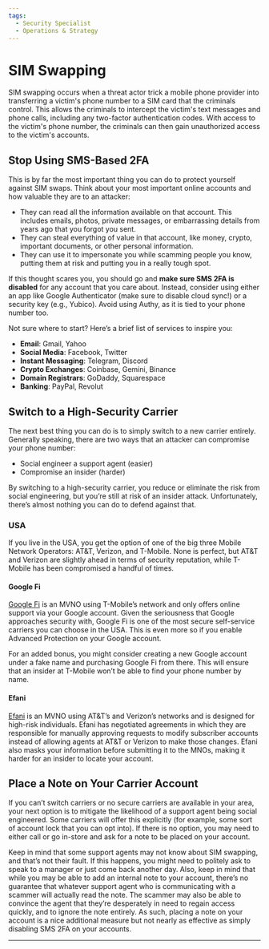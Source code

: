 ```yaml
---
tags:
  - Security Specialist
  - Operations & Strategy
---
```



<TagProvider>
<TagFilter />

# SIM Swapping

<TagList tags={frontmatter.tags} />
<AttributionList contributors={frontmatter.contributors} />

SIM swapping occurs when a threat actor trick a mobile phone provider into transferring a victim's phone number to a SIM
card that the criminals control. This allows the criminals to intercept the victim's text messages and phone calls,
including any two-factor authentication codes. With access to the victim's phone number, the criminals can then gain
unauthorized access to the victim's accounts.

## Stop Using SMS-Based 2FA

This is by far the most important thing you can do to protect yourself against SIM swaps. Think about your most
important online accounts and how valuable they are to an attacker:

- They can read all the information available on that account. This includes emails, photos, private messages, or
embarrassing details from years ago that you forgot you sent.
- They can steal everything of value in that account, like money, crypto, important documents, or other personal
information.
- They can use it to impersonate you while scamming people you know, putting them at risk and putting you in a really
tough spot.

If this thought scares you, you should go and **make sure SMS 2FA is disabled** for any account that you care about.
Instead, consider using either an app like Google Authenticator (make sure to disable cloud sync!) or a security key
(e.g., Yubico). Avoid using Authy, as it is tied to your phone number too.

Not sure where to start? Here’s a brief list of services to inspire you:

- **Email**: Gmail, Yahoo
- **Social Media**: Facebook, Twitter
- **Instant Messaging**: Telegram, Discord
- **Crypto Exchanges**: Coinbase, Gemini, Binance
- **Domain Registrars**: GoDaddy, Squarespace
- **Banking**: PayPal, Revolut

## Switch to a High-Security Carrier

The next best thing you can do is to simply switch to a new carrier entirely. Generally speaking, there are two ways
that an attacker can compromise your phone number:

- Social engineer a support agent (easier)
- Compromise an insider (harder)

By switching to a high-security carrier, you reduce or eliminate the risk from social engineering, but you’re still at
risk of an insider attack. Unfortunately, there’s almost nothing you can do to defend against that.

### USA

If you live in the USA, you get the option of one of the big three Mobile Network Operators: AT&T, Verizon, and
T-Mobile. None is perfect, but AT&T and Verizon are slightly ahead in terms of security reputation, while T-Mobile has
been compromised a handful of times.

#### Google Fi

[Google Fi](https://fi.google.com/) is an MVNO using T-Mobile’s network and only offers online support via your Google
account. Given the seriousness that Google approaches security with, Google Fi is one of the most secure self-service
carriers you can choose in the USA. This is even more so if you enable Advanced Protection on your Google account.

For an added bonus, you might consider creating a new Google account under a fake name and purchasing Google Fi from
there. This will ensure that an insider at T-Mobile won’t be able to find your phone number by name.

#### Efani

[Efani](https://www.efani.com/) is an MVNO using AT&T’s and Verizon’s networks and is designed for high-risk
individuals. Efani has negotiated agreements in which they are responsible for manually approving requests to modify
subscriber accounts instead of allowing agents at AT&T or Verizon to make those changes. Efani also masks your
information before submitting it to the MNOs, making it harder for an insider to locate your account.

## Place a Note on Your Carrier Account

If you can’t switch carriers or no secure carriers are available in your area, your next option is to mitigate the
likelihood of a support agent being social engineered. Some carriers will offer this explicitly (for example, some sort
of account lock that you can opt into). If there is no option, you may need to either call or go in-store and ask for a
note to be placed on your account.

Keep in mind that some support agents may not know about SIM swapping, and that’s not their fault. If this happens, you
might need to politely ask to speak to a manager or just come back another day. Also, keep in mind that while you may be
able to add an internal note to your account, there’s no guarantee that whatever support agent who is communicating
with a scammer will actually read the note. The scammer may also be able to convince the agent that they’re desperately
in need to regain access quickly, and to ignore the note entirely. As such, placing a note on your account is a nice
additional measure but not nearly as effective as simply disabling SMS 2FA on your accounts.

---

</TagProvider>
<ContributeFooter />
